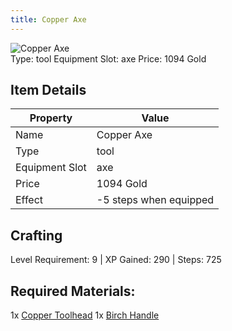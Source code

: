 ```yaml
---
title: Copper Axe
---
```


<div className="flex items-start gap-6 mb-8">
  <div className="flex-shrink-0">
    <img src="/assets/resources/smithing/copper_axe.png" alt="Copper Axe" className="w-24 h-24 border rounded-lg" />
  </div>
  <div className="flex-1">
    <div className="space-y-2">
            <div className="flex flex-wrap gap-4 text-sm">
        <span className="px-2 py-1 bg-green-100 dark:bg-green-900 rounded-md">
          Type: tool
        </span>
        <span className="px-2 py-1 bg-purple-100 dark:bg-purple-900 rounded-md">
          Equipment Slot: axe
        </span>
        <span className="px-2 py-1 bg-yellow-100 dark:bg-yellow-900 rounded-md">
          Price: 1094 Gold
        </span>
      </div>
    </div>
  </div>
</div>

## Item Details

| Property       | Value                  |
| -------------- | ---------------------- |
| Name           | Copper Axe             |
| Type           | tool                   |
| Equipment Slot | axe                    |
| Price          | 1094 Gold              |
| Effect         | -5 steps when equipped |

## Crafting
Level Requirement: 9 | XP Gained: 290 | Steps: 725

## Required Materials:
1x [Copper Toolhead](/docs/resources/individual/copper_toolhead)
1x [Birch Handle](/docs/resources/individual/birch_handle)

